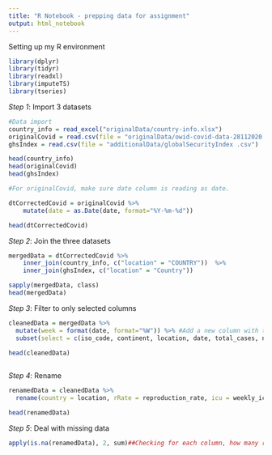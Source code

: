 ```yaml
---
title: "R Notebook - prepping data for assignment"
output: html_notebook
---
```

Setting up my R environment

```r
library(dplyr)
library(tidyr)
library(readxl)
library(imputeTS)
library(tseries)
```

*Step 1*: Import 3 datasets

```r

#Data import
country_info = read_excel("originalData/country-info.xlsx")
originalCovid = read.csv(file = "originalData/owid-covid-data-28112020.csv")
ghsIndex = read.csv(file = "additionalData/globalSecurityIndex .csv")

head(country_info)
head(originalCovid)
head(ghsIndex)
```

```r
#For originalCovid, make sure date column is reading as date.

dtCorrectedCovid = originalCovid %>%
    mutate(date = as.Date(date, format="%Y-%m-%d"))

head(dtCorrectedCovid)

```

*Step 2*: Join the three datasets

```r
mergedData = dtCorrectedCovid %>%
    inner_join(country_info, c("location" = "COUNTRY"))  %>%
    inner_join(ghsIndex, c("location" = "Country"))

sapply(mergedData, class)
head(mergedData)

```

*Step 3*: Filter to only selected columns

```r
cleanedData = mergedData %>%
  mutate(week = format(date, format="%W")) %>% #Add a new column with the 'week' number
  subset(select = c(iso_code, continent, location, date, total_cases, new_cases, new_cases_smoothed, total_deaths, new_deaths, new_deaths_smoothed, reproduction_rate, weekly_icu_admissions, weekly_hosp_admissions, total_tests, new_tests, population, population_density, median_age, gdp_per_capita, handwashing_facilities, Government_Type, Corruption_preception, category))

head(cleanedData)
   
```
*Step 4*: Rename

```r
renamedData = cleanedData %>%
  rename(country = location, rRate = reproduction_rate, icu = weekly_icu_admissions, hosp = weekly_hosp_admissions, popDensity = population_density, gdp = gdp_per_capita, handsWash = handwashing_facilities, govt = Government_Type, corruption = Corruption_preception, healthSecurity = category, casesSmooth = new_cases_smoothed, deathSmooth = new_deaths_smoothed)

head(renamedData)
```

*Step 5*: Deal with missing data
```r
apply(is.na(renamedData), 2, sum)##Checking for each column, how many rows are NAs? 
```

